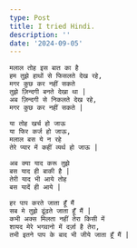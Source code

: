 ```yaml
---
type: Post
title: I tried Hindi.
description: ''
date: '2024-09-05'
---
```

```
मलाल तोह इस बात का है
हम तुझे हाथों से फिसलते देख रहे,
मगर कुछ कर नहीं सकते
तुझे ज़िन्दगी बनते देखा था |
अब ज़िन्दगी से निकलते देख रहे, 
मगर कुछ कर नहीं सकते |
```

```
या तोह खर्च हो जाऊ 
या फिर कर्ज हो जाऊ,
मलाल बस ये न रहे
तेरे प्यार में कहीं व्यर्थ हो जाऊ |
```

```
अब क्या याद करू तुझे 
बस याद ही बाकी है | 
तेरी याद भी आये तोह 
बस यादें ही आये |
```



```
हर पाप करते जाता हूँ मैं 
सब मे तुझे ढूंढते जाता हूँ मैं |
कभी अक्स मिलता नहीं तेरा किसी में 
शायद मेरे भगवानो में दर्ज़ा है तेरा,
तभी इतने पाप के बाद भी जीये जाता हूँ मैं |
```

